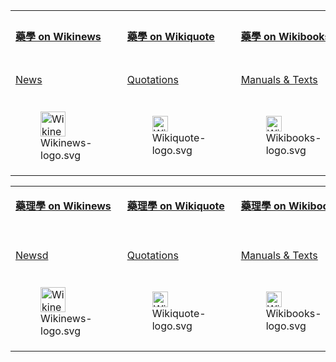 {| class="noprint" align="center" style="clear:both; background: transparent; text-align:center; font-size:91%" cellspacing="3" cellpadding="3" rules="none" border="0"
|-
|'''[[Wikinews:Pharmacy|藥學 on Wikinews]]'''    
|'''[[Wikiquote:Pharmacy|藥學 on Wikiquote]]'''    
|'''[[Wikibooks:Pharmacy|藥學 on Wikibooks]]'''    
|'''[[Wikisource:Pharmacy|藥學 on Wikisource]]'''    
|'''[[Wiktionary:Pharmacy|藥學 on Wiktionary]]'''    
|'''[[Commons:Pharmacy|藥學 on Wikimedia Commons]]'''
|-
|[[Wikinews:Pharmacy|News]]
|[[Wikiquote:Pharmacy|Quotations]]
|[[Wikibooks:Pharmacy|Manuals & Texts]]
|[[Wikisource:Pharmacy|Texts]]
|[[Wiktionary:Pharmacy|Definitions]]
|[[Commons:Pharmacy|Images]]
|-
|[[File:Wikinews-logo.svg|40px]]
|[[File:Wikiquote-logo.svg|25px]]
|[[File:Wikibooks-logo.svg|25px]]
|[[File:Wikisource-logo.svg|25px]]
|[[File:Wiktionary-logo-v2.svg|25px]]
|[[File:Commons-logo.svg|20px]]
|}


{| class="noprint" align="center" style="clear:both; background: transparent; text-align:center; font-size:91%" cellspacing="3" cellpadding="3" rules="none" border="0"
|-
|'''[[Wikinews:Pharmacology|藥理學 on Wikinews]]'''    
|'''[[Wikiquote:Pharmacology|藥理學 on Wikiquote]]'''    
|'''[[Wikibooks:Pharmacology|藥理學 on Wikibooks]]'''    
|'''[[Wikisource:Pharmacology|藥理學 on Wikisource]]'''    
|'''[[Wiktionary:Pharmacology|藥理學 on Wiktionary]]'''    
|'''[[Commons:Pharmacology|藥理學 on Wikimedia Commons]]'''
|-
|[[Wikinews:Pharmacology|Newsd]]
|[[Wikiquote:Pharmacology|Quotations]]
|[[Wikibooks:Pharmacology|Manuals & Texts]]
|[[Wikisource:Pharmacology|Texts]]
|[[Wiktionary:Pharmacology|Definitions]]
|[[Commons:Pharmacology|Images]]
|-
|[[File:Wikinews-logo.svg|40px]]
|[[File:Wikiquote-logo.svg|25px]]
|[[File:Wikibooks-logo.svg|25px]]
|[[File:Wikisource-logo.svg|25px]]
|[[File:Wiktionary-logo-v2.svg|25px]]
|[[File:Commons-logo.svg|20px]]
|}